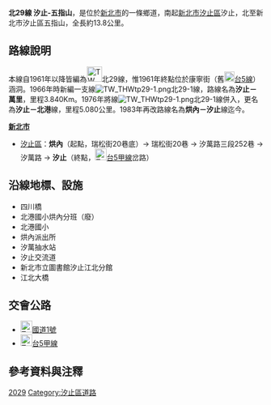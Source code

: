 {{Infobox TwRoad
|Type=th
|Code=北29線
|Num=tp29
|Name=汐萬路
|Level=區道
|length_km=13.8
|Start=[[新北市|新北市]][[汐止區|汐止區]]汐止
|End=新北市汐止區五指山
}}
'''北29線 汐止-五指山'''，是位於[[新北市|新北市]]的一條鄉道，南起[[新北市|新北市]][[汐止區|汐止區]]汐止，北至新北市汐止區五指山，全長約13.8公里。{{r|thb}}

== 路線說明 ==

本線自1961年以降皆編為[[File:TW_THWtp29.png|30px]]北29線，惟1961年終點位於康寧街（舊[[File:TW_PHW5-old.png|20px]][[台5線|台5線]]）涵洞{{r|gazette1966}}。1966年時新編一支線[[File:TW_THWtp29-1.png|alt=TW THWtp29-1]]北29-1線，路線名為'''汐止－萬里'''{{r|tp29-1}}，里程3.840Km{{r|tp29-1}}。1976年將線[[File:TW_THWtp29-1.png|alt=TW THWtp29-1]]北29-1線併入，更名為'''汐止－北港'''線，里程5.080公里{{r|gazette1976}}。1983年再改路線名為'''烘內－汐止'''線迄今。

;'''[[新北市|新北市]]'''
*[[汐止區|汐止區]]：'''烘內'''（起點，瑞松街20巷底）→ 瑞松街20巷 → 汐萬路三段252巷 → 汐萬路 → '''汐止'''（終點，[[File:TW_PHW5a.svg|23px]][[台5線#.E7.94.B2.E7.B7.9A|台5甲線]]岔路）

== 沿線地標、設施 ==
*四川橋
*北港國小烘內分班（廢）
*北港國小
*烘內派出所
*汐萬抽水站
*汐止交流道
*新北市立圖書館汐止江北分館
*江北大橋

== 交會公路 ==
*[[File:TWHW1.svg|23px]][[中山高速公路|國道1號]]
*[[File:TW_PHW5a.svg|23px]][[台5線#.E7.94.B2.E7.B7.9A|台5甲線]]

== 參考資料與注釋 ==
{{reflist|refs=

<ref name="thb">{{cite web |url=http://spreadsheets.google.com/pub?key=0Avc0r7dng8JrdFF0YmRlSEl1dWhxVmJtR2hwZDFmcFE&gid=0 |title=臺北縣鄉道公路路線表 |accessdate=2011-02-13 |date=2010-07-19 |publisher=公路總局 |archive-date=2014-04-20 |archive-url=https://web.archive.org/web/20140420112137/https://spreadsheets.google.com/pub?key=0Avc0r7dng8JrdFF0YmRlSEl1dWhxVmJtR2hwZDFmcFE&gid=0 |dead-url=yes }}</ref>

<ref name="gazette1966">{{cite web |url=http://gaz.ncl.edu.tw/detail.jsp?sysid=E0921514 |title=公告臺灣省縣鄉道及專用公路路線里程表 |accessdate=2011-02-13 |date=1966-08-01 |work=政府公報資訊網 |publisher=臺灣省政府 |archive-date=2021-01-24 |archive-url=https://web.archive.org/web/20210124100834/https://gaz.ncl.edu.tw/detail.jsp?sysid=E0921514 |dead-url=yes }}</ref>

<ref name="gazette1976">{{cite web |url=http://gaz.ncl.edu.tw/detail.jsp?sysid=E0814166 |title=公告「65年度臺灣省公路資料統計表」 |accessdate=2011-02-13 |date=1977-09-09 |work=政府公報資訊網 |publisher=臺灣省政府 |archive-date=2021-01-24 |archive-url=https://web.archive.org/web/20210124163606/https://gaz.ncl.edu.tw/detail.jsp?sysid=E0814166 |dead-url=yes }}</ref>

<ref name="tp29-1">當時僅通抵拱北。</ref>

}}

{{新北市鄉道}}

[[Category:新北市區道|2029]]
[[Category:汐止區道路|Category:汐止區道路]]